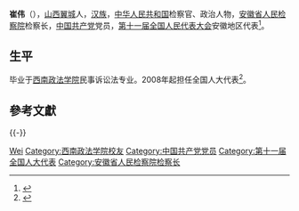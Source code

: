 {{Otheruses|崔伟}}

'''崔伟'''（{{bd|1951年||}}），[[山西|山西]][[翼城|翼城]]人，[[汉族|汉族]]，[[中华人民共和国|中华人民共和国]]检察官、政治人物，[[安徽省人民检察院|安徽省人民检察院]]检察长，[[中国共产党|中国共产党]]党员，[[第十一届全国人民代表大会|第十一届全国人民代表大会]]安徽地区代表<ref>{{cite web|author=新华网|title=第十一届全国人大代表|url=http://news.xinhuanet.com/ziliao/2008-03/03/content_7708230.htm?node=36628|publisher=新华网|accessdate=2014-01-07|archive-date=2014-01-10|archive-url=https://web.archive.org/web/20140110211415/http://news.xinhuanet.com/ziliao/2008-03/03/content_7708230.htm?node=36628|dead-url=no}}</ref>。

== 生平 ==
毕业于[[西南政法学院|西南政法学院]]民事诉讼法专业。2008年起担任全国人大代表<ref>{{cite news|title=全国人大代表信息-崔伟|url= http://210.82.31.1:8084/delegate/viewDelegate.action?dbid=111043|accessdate=2013-04-05|newspaper=全国人大网|archive-url=https://web.archive.org/web/20140407055956/http://www.npc.gov.cn/delegate/viewDelegate.action?dbid=111043|archive-date=2014-04-07|dead-url=yes}}</ref>。

== 參考文獻 ==
{{reflist}}

{{-}}
{{start box}}
{{s-legal|prc-proc}}
{{s-before|[[柯汉民|柯汉民]]}}
{{s-title|[[安徽省人民检察院|安徽省人民检察院]]检察长|2007年12月—2013年1月}}
{{s-after|[[薛江武|薛江武]]}}
{{end box}}

{{中华人民共和国安徽省正职领导人}}

{{Authority control}}
{{DEFAULTSORT:Cui崔}}
[[Category:崔姓|Wei]]
[[Category:西南政法学院校友|Category:西南政法学院校友]]
[[Category:中国共产党党员|Category:中国共产党党员]]
[[Category:第十一届全国人大代表|Category:第十一届全国人大代表]]
[[Category:安徽省人民检察院检察长|Category:安徽省人民检察院检察长]]